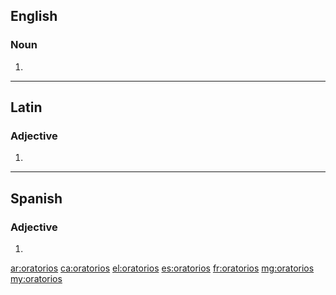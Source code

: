 ==English==

===Noun===
{{head|en|plural}}

# {{plural of|oratorio|lang=en}}

----

==Latin==

===Adjective===
{{la-adj-form|ōrātōriōs}}

# {{inflection of|ōrātōrius||acc|m|p|lang=la}}

----
==Spanish==

===Adjective===
{{head|es|adjective form|g=m-p}}

# {{masculine plural of|oratorio|lang=es}}

[[ar:oratorios]]
[[ca:oratorios]]
[[el:oratorios]]
[[es:oratorios]]
[[fr:oratorios]]
[[mg:oratorios]]
[[my:oratorios]]